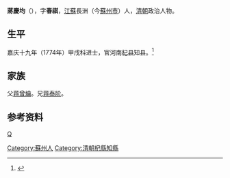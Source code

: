 {{明清人物信息框
| 姓名 = 蔣慶均
| 原名 = 
| 圖片名稱= 蔣慶均.jpg
| 圖片大小 = 180px
| 圖片說明 = 《滄浪亭五百名賢像》之蔣慶均石刻像
| 最高職務 = 河南杞县知县
| 國家 = 大清
| 爵位 =
| 籍貫 = [[江蘇|江蘇]][[長洲縣|長洲縣]]
| 族裔 = 漢族
| 旗籍 = 
| 字號 = 字春祺
| 諡號 = 
| 出生日期 = [[乾隆|乾隆]]四十三年（1778年）
| 出生地點 = [[江蘇|江蘇]][[長洲縣|長洲縣]]
| 逝世日期 = [[道光|道光]]二十二年（1844年）
| 逝世地點 = [[江蘇|江蘇]][[長洲縣|長洲縣]]
| 墓葬 =
| 配偶 =
| 親屬 =
（父）[[蒋曾爚|蒋曾爚]]<br>（兄）[[蒋泰阶|蒋泰阶]]
| 出身 = 
*嘉慶十四年己巳恩科进士出身
| 經歷 = 
| 著作 =
}}
'''蔣慶均'''（{{bd|1778年||1844年|catIdx=Jiang蔣}}），字'''春祺'''，[[江蘇|江蘇]]長洲（今[[蘇州市|蘇州市]]）人，[[清朝|清朝]]政治人物。

== 生平 ==
嘉庆十九年（1774年）甲戌科进士，官河南[[杞县|杞县]]知县。<ref>{{Cite web |url=http://diglweb.zjlib.cn:8081/zjtsg/mingren/cyxl.jsp?record=5598&back=-81&channelid=91654 |title=中國歷代名人圖像細覽 |access-date=2011-10-20 |archive-date=2016-03-04 |archive-url=https://web.archive.org/web/20160304223409/http://diglweb.zjlib.cn:8081/zjtsg/mingren/cyxl.jsp?record=5598&back=-81&channelid=91654 |dead-url=no }}</ref>

== 家族 ==
父[[蒋曾爚|蒋曾爚]]。兄[[蒋泰阶|蒋泰阶]]。

== 参考资料 ==
{{reflist}}

{{嘉慶十九年甲戌科殿試金榜}}

{{Authority control}}

{{DEFAULTSORT:Jiang蔣}}
[[category:蔣姓|Q]]
[[Category:蘇州人|Category:蘇州人]]
[[Category:清朝杞縣知縣|Category:清朝杞縣知縣]]
